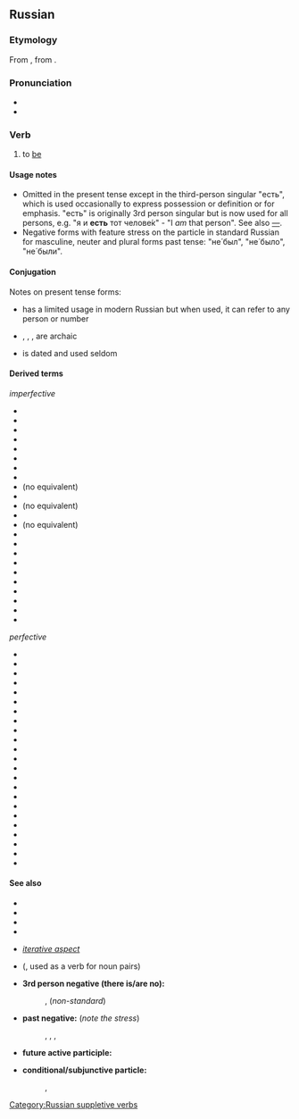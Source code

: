 
==Russian==

===Etymology===
{{PIE root|ru|bʰuH}}
From {{inh|ru|orv|бꙑти}}, from {{inh|ru|sla-pro|*byti}}.

===Pronunciation===
* {{ru-IPA}}
* {{audio|Ru-быть.ogg|Audio|lang=ru}}

===Verb===
{{ru-verb|быть|impf}}

# to [[be]]
#: {{ux|ru|[[так|Так]] '''бы́ло''', [[так]] '''есть''' [[и]] [[так]] '''бу́дет''' [[всегда́]]!|So it was, so it is, and so it will always be! [from the [[w:National Anthem of Russia|Hymn of the Russian Federation]]]}}
#: {{uxi|ru|'''быть''' [[под]] [[башмак|башмако́м]]|to be [[henpecked]]}}

====Usage notes====
* Omitted in the present tense except in the third-person singular "есть", which is used occasionally to express possession or definition or for emphasis. "есть" is originally 3rd person singular but is now used for all persons, e.g. "я и '''есть''' тот челове́к" - "I ''am'' that person". See also [[—#Russian|—]].
* Negative forms with {{m|ru|не}} feature stress on the particle in standard Russian for masculine, neuter and plural forms past tense: "не́ был", "не́ было", "не́ были".

====Conjugation====
Notes on present tense forms:
* {{m|ru|есть}} has a limited usage in modern Russian but when used, it can refer to any person or number
* {{m|ru|есмь}}, {{m|ru|еси́}}, {{m|ru|есмы́}}, {{m|ru|е́сте}} are archaic
* {{m|ru|суть}} is dated and used seldom
{{ru-conj|impf-intr|irreg-быть|pres_1sg_tail=1|pres_2sg_tail=1|pres_1pl_tail=1|pres_2pl_tail=1|pres_3sg_tail=2|pres_3pl_tail=3|notes=1 Archaic.|notes2=2 See usage notes.|notes3=3 Dated.}}
{{ru-conj-old|impf-intr|irreg-быть|pres_1sg_tail=1|pres_2sg_tail=1|pres_1pl_tail=1|pres_2pl_tail=1|pres_3sg_tail=2|pres_3pl_tail=3|notes=1 Archaic.|notes2=2 See usage notes.|notes3=3 Dated.}}

====Derived terms====
{{top2}}
''imperfective''
* {{l|ru|быва́ть}}
* {{l|ru|выбыва́ть}}
* {{l|ru|добыва́ть}}
* {{l|ru|забыва́ть}}
* {{l|ru|забыва́ться}}
* {{l|ru|избыва́ть}}
* {{l|ru|избыва́ться}}
* {{l|ru|отбыва́ть}}
* (no equivalent)
* {{l|ru|перезабыва́ть}}
* (no equivalent)
* {{l|ru|подзабыва́ть}}
* (no equivalent)
* {{l|ru|позабыва́ть|g=impf}}
* {{l|ru|позабыва́ться}}
* {{l|ru|пребыва́ть}}
* {{l|ru|прибыва́ть}}
* {{l|ru|призабыва́ть}}
* {{l|ru|пробыва́ть}}
* {{l|ru|раздобыва́ть}}
* {{l|ru|сбыва́ть}}
* {{l|ru|сбыва́ться}}
* {{l|ru|убыва́ть}}
{{mid2}}
''perfective''
* {{l|ru|побыва́ть}}
* {{l|ru|вы́быть}}
* {{l|ru|добы́ть}}
* {{l|ru|забы́ть}}
* {{l|ru|забы́ться}}
* {{l|ru|избы́ть}}
* {{l|ru|избы́ться}}
* {{l|ru|отбы́ть}}
* {{l|ru|перезабы́ть}}
* {{l|ru|перезабы́ться}}
* {{l|ru|побы́ть}}
* {{l|ru|подзабы́ть}}
* {{l|ru|позабыва́ть|g=pf}}
* {{l|ru|позабы́ть}}
* {{l|ru|позабы́ться}}
* {{l|ru|пребы́ть}}
* {{l|ru|прибы́ть}}
* {{l|ru|призабы́ть}}
* {{l|ru|пробы́ть}}
* {{l|ru|раздобы́ть}}
* {{l|ru|сбы́ть}}
* {{l|ru|сбы́ться}}
* {{l|ru|убы́ть}}
{{bottom2}}

====See also====
* {{l|ru|есть}}
* {{l|ru|суть}}
* {{l|ru|бытие́}}
* {{l|ru|существова́ние}}
* {{l|ru|быва́ть}} ''[[iterative aspect]]''
* {{lang|ru|[[—]]}} ({{m|ru|тире́|tr=tirɛ́}}, used as a verb for noun pairs)
* '''3rd person negative (there is/are no):'''
*: {{l|ru|нет}}, {{l|ru|не́ту}} (''non-standard'')

* '''past negative:''' (''note the stress'')
*: {{l|ru|[[не́]] [[был]]}}, {{l|ru|[[не]] [[была́]]}}, {{l|ru|[[не́]] [[было]]}}, {{l|ru|[[не́]] [[были]]}}

* '''future active participle:'''
*: {{l|ru|бу́дущий}}

* '''conditional/subjunctive particle:'''
*: {{l|ru|бы}}, {{l|ru|б}}

[[Category:Russian suppletive verbs]]